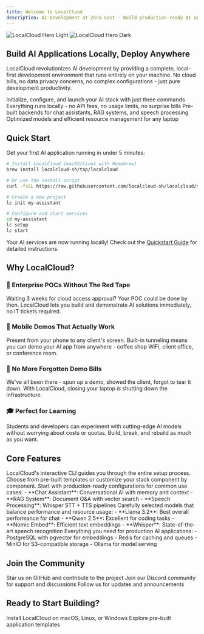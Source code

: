 ```yaml
---
title: Welcome to LocalCloud
description: AI Development at Zero Cost - Build production-ready AI applications on your local machine
---
```


<img
    className="block dark:hidden"
    src="/images/hero-light.svg"
    alt="LocalCloud Hero Light"
/>
<img
    className="hidden dark:block"
    src="/images/hero-dark.svg"
    alt="LocalCloud Hero Dark"
/>

## Build AI Applications Locally, Deploy Anywhere

LocalCloud revolutionizes AI development by providing a complete, local-first development environment that runs entirely on your machine. No cloud bills, no data privacy concerns, no complex configurations - just pure development productivity.

<CardGroup cols={2}>
    <Card
        title="Get Started in 30 Seconds"
        icon="rocket"
        href="/getting-started/quickstart"
    >
        Initialize, configure, and launch your AI stack with just three commands
    </Card>
    <Card
        title="Zero Cloud Costs"
        icon="dollar-sign"
        href="/concepts/services"
    >
        Everything runs locally - no API fees, no usage limits, no surprise bills
    </Card>
    <Card
        title="Production-Ready Templates"
        icon="layer-group"
        href="/examples/ai-chat"
    >
        Pre-built backends for chat assistants, RAG systems, and speech processing
    </Card>
    <Card
        title="Runs on 4GB RAM"
        icon="microchip"
        href="/getting-started/installation"
    >
        Optimized models and efficient resource management for any laptop
    </Card>
</CardGroup>

## Quick Start

Get your first AI application running in under 5 minutes:

```bash
# Install LocalCloud (macOS/Linux with Homebrew)
brew install localcloud-sh/tap/localcloud

# Or use the install script
curl -fsSL https://raw.githubusercontent.com/localcloud-sh/localcloud/main/scripts/install.sh | bash

# Create a new project
lc init my-assistant

# Configure and start services
cd my-assistant
lc setup
lc start
```

Your AI services are now running locally! Check out the [Quickstart Guide](/getting-started/quickstart) for detailed instructions.

## Why LocalCloud?

### 🏢 Enterprise POCs Without The Red Tape
Waiting 3 weeks for cloud access approval? Your POC could be done by then. LocalCloud lets you build and demonstrate AI solutions immediately, no IT tickets required.

### 📱 Mobile Demos That Actually Work
Present from your phone to any client's screen. Built-in tunneling means you can demo your AI app from anywhere - coffee shop WiFi, client office, or conference room.

### 💸 No More Forgotten Demo Bills
We've all been there - spun up a demo, showed the client, forgot to tear it down. With LocalCloud, closing your laptop *is* shutting down the infrastructure.

### 🎓 Perfect for Learning
Students and developers can experiment with cutting-edge AI models without worrying about costs or quotas. Build, break, and rebuild as much as you want.

## Core Features

<AccordionGroup>
    <Accordion title="One-Command Setup" icon="terminal">
        LocalCloud's interactive CLI guides you through the entire setup process. Choose from pre-built templates or customize your stack component by component.
    </Accordion>
    <Accordion title="Pre-built Templates" icon="shapes">
        Start with production-ready configurations for common use cases:
        - **Chat Assistant**: Conversational AI with memory and context
        - **RAG System**: Document Q&A with vector search
        - **Speech Processing**: Whisper STT + TTS pipelines
    </Accordion>
    <Accordion title="Optimized AI Models" icon="brain">
        Carefully selected models that balance performance and resource usage:
        - **Llama 3.2**: Best overall performance for chat
        - **Qwen 2.5**: Excellent for coding tasks
        - **Nomic Embed**: Efficient text embeddings
        - **Whisper**: State-of-the-art speech recognition
    </Accordion>
    <Accordion title="Complete Infrastructure" icon="server">
        Everything you need for production AI applications:
        - PostgreSQL with pgvector for embeddings
        - Redis for caching and queues
        - MinIO for S3-compatible storage
        - Ollama for model serving
    </Accordion>
</AccordionGroup>

## Join the Community

<CardGroup cols={3}>
    <Card title="GitHub" icon="github" href="https://github.com/localcloud-sh/localcloud">
        Star us on GitHub and contribute to the project
    </Card>
    <Card title="Discord" icon="discord" href="https://discord.gg/localcloud">
        Join our Discord community for support and discussions
    </Card>
    <Card title="Twitter" icon="x-twitter" href="https://twitter.com/localcloudai">
        Follow us for updates and announcements
    </Card>
</CardGroup>

## Ready to Start Building?

<CardGroup cols={2}>
    <Card
        title="Installation Guide"
        icon="download"
        href="/getting-started/installation"
    >
        Install LocalCloud on macOS, Linux, or Windows
    </Card>
    <Card
        title="Browse Templates"
        icon="rectangle-terminal"
        href="/examples/ai-chat"
    >
        Explore pre-built application templates
    </Card>
</CardGroup>
